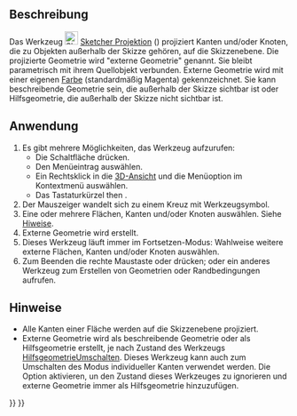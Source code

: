 <languages/>

{{Docnav
|[[Sketcher_External/de|ExterneGeometrie]]
|[[Sketcher_Intersection/de|Schneiden]]
|[[Sketcher_Workbench/de|Sketcher]]
|IconL=Sketcher_External.svg
|IconR=Sketcher_Intersection.svg
|IconC=Workbench_Sketcher.svg
}}

{{GuiCommand/de
|Name=Sketcher Projection
|Name/de=Sketcher Projektion
|MenuLocation=Skizze → Sketcher-Werkzeuge → Externe Geometrie projizieren
|Workbenches=[[Sketcher_Workbench/de|Sketcher]]
|Shortcut={{KEY|G}} {{KEY|X}}
|Version=1.1
|SeeAlso=[[Sketcher_ToggleConstruction/de|Sketcher HilfsgeometrieUmschalten]]
}}

<span id="Description"></span>
==Beschreibung==

<div class="mw-translate-fuzzy">
Das Werkzeug [[Image:Sketcher_Projection.svg|24px]] [[Sketcher_Projection/de|Sketcher Projektion]] ({{Version/de|1.1}}) projiziert Kanten und/oder Knoten, die zu Objekten außerhalb der Skizze gehören, auf die Skizzenebene. Die projizierte Geometrie wird "externe Geometrie" genannt. Sie bleibt parametrisch mit ihrem Quellobjekt verbunden. Externe Geometrie wird mit einer eigenen [[Sketcher_Preferences/de#Darstellung|Farbe]] (standardmäßig Magenta) gekennzeichnet. Sie kann beschreibende Geometrie sein, die außerhalb der Skizze sichtbar ist oder Hilfsgeometrie, die außerhalb der Skizze nicht sichtbar ist.
</div>

<span id="Usage"></span>
==Anwendung==

# Es gibt mehrere Möglichkeiten, das Werkzeug aufzurufen:
#* Die Schaltfläche {{Button|[[Image:Sketcher_Projection.svg|16px]] [[Sketcher_Projection/de|Externe Geometrie projizieren]]}} drücken.
#* Den Menüeintrag {{MenuCommand|Skizze → Sketcher-Werkzeuge → [[Image:Sketcher_Projection.svg|16px]] Externe Geometrie projizieren}} auswählen.
#* Ein Rechtsklick in die [[3D_view/de|3D-Ansicht]] und die Menüoption {{MenuCommand|[[Image:Sketcher_Projection.svg|16px]] Externe Geometrie projizieren}} im Kontextmenü auswählen.
#* Das Tastaturkürzel {{KEY|G}} then {{KEY|X}}.
# Der Mauszeiger wandelt sich zu einem Kreuz mit Werkzeugsymbol.
# Eine oder mehrere Flächen, Kanten und/oder Knoten auswählen. Siehe [[#Hinweise|Hiweise]].
# Externe Geometrie wird erstellt.
#Dieses Werkzeug läuft immer im Fortsetzen-Modus: Wahlweise weitere externe Flächen, Kanten und/oder Knoten auswählen.
# Zum Beenden die rechte Maustaste oder {{KEY|Esc}} drücken; oder ein anderes Werkzeug zum Erstellen von Geometrien oder Randbedingungen aufrufen.

<span id="Notes"></span>
==Hinweise==

<div class="mw-translate-fuzzy">
* Alle Kanten einer Fläche werden auf die Skizzenebene projiziert.
* Externe Geometrie wird als beschreibende Geometrie oder als Hilfsgeometrie erstellt, je nach Zustand des Werkzeugs [[Sketcher_ToggleConstruction/de|HilfsgeometrieUmschalten]]. Dieses Werkzeug kann auch zum Umschalten des Modus individueller Kanten verwendet werden. Die Option {{MenuCommand|Bearbeiten → Einstellungen... → Sketcher → Allgemein → Externe Geometrie immer als Referenz hinzufügen}} aktivieren, un den Zustand dieses Werkzeuges zu ignorieren und externe Geometrie immer als Hilfsgeometrie hinzuzufügen.
</div>


{{Docnav
|[[Sketcher_External/de|ExterneGeometrie]]
|[[Sketcher_Intersection/de|Schneiden]]
|[[Sketcher_Workbench/de|Sketcher]]
|IconL=Sketcher_External.svg
|IconR=Sketcher_Intersection.svg
|IconC=Workbench_Sketcher.svg
}}

{{Sketcher_Tools_navi{{#translation:}}}}
{{Userdocnavi{{#translation:}}}}